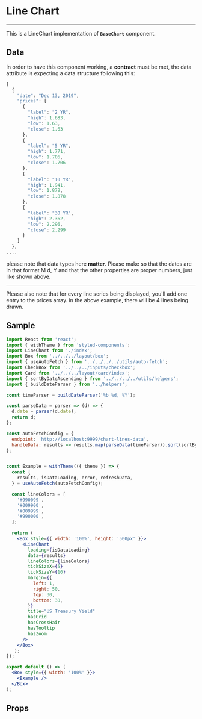 
<Meta title="toolbox-ui/Financial/Charts" component={LineChart} />

# Line Chart
<hr />

This is a LineChart implementation of **`BaseChart`** component.

<Preview withSource="none">
  <Story name="Line Chart">
    <LineChartTemplate />
  </Story>
</Preview>

## Data
In order to have this component working, a **contract** must be met, the data attribute
is expecting a data structure following this:

```jsx
[
  {
    "date": "Dec 13, 2019",
    "prices": [
      {
        "label": "2 YR",
        "high": 1.683,
        "low": 1.63,
        "close": 1.63
      },
      {
        "label": "5 YR",
        "high": 1.771,
        "low": 1.706,
        "close": 1.706
      },
      {
        "label": "10 YR",
        "high": 1.941,
        "low": 1.878,
        "close": 1.878
      },
      {
        "label": "30 YR",
        "high": 2.362,
        "low": 2.296,
        "close": 2.299
      }
    ]
  },
....
```
please note that data types here **matter**. Please make so that the dates are in that format
M d, Y and that the other properties are proper numbers, just like shown above.

<hr/>

Please also note that for every line series being displayed, you'll add one entry to the prices array.
in the above example, there will be 4 lines being drawn.


## Sample


```jsx
import React from 'react';
import { withTheme } from 'styled-components';
import LineChart from './index';
import Box from '../../../layout/box';
import { useAutoFetch } from '../../../../utils/auto-fetch';
import CheckBox from '../../../inputs/checkbox';
import Card from '../../../layout/card/index';
import { sortByDateAscending } from '../../../../utils/helpers';
import { buildDateParser } from '../helpers';

const timeParser = buildDateParser('%b %d, %Y');

const parseData = parser => (d) => {
  d.date = parser(d.date);
  return d;
};

const autoFetchConfig = {
  endpoint: 'http://localhost:9999/chart-lines-data',
  handleData: results => results.map(parseData(timeParser)).sort(sortByDateAscending),
};


const Example = withTheme(({ theme }) => {
  const {
    results, isDataLoading, error, refreshData,
  } = useAutoFetch(autoFetchConfig);

  const lineColors = [
    '#990099',
    '#009900',
    '#009999',
    '#990000',
  ];

  return (
    <Box style={{ width: '100%', height: '500px' }}>
      <LineChart
        loading={isDataLoading}
        data={results}
        lineColors={lineColors}
        tickSizeX={5}
        tickSizeY={10}
        margin={{
          left: 1,
          right: 50,
          top: 30,
          bottom: 30,
        }}
        title="US Treasury Yield"
        hasGrid
        hasCrossHair
        hasTooltip
        hasZoom
      />
    </Box>
   );
});

export default () => (
  <Box style={{ width: '100%' }}>
    <Example />
  </Box>
);
```


## Props
<Props of={LineChart} />
